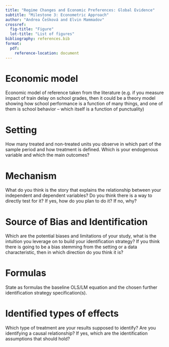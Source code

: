 ```yaml
---
title: "Regime Changes and Economic Preferences: Global Evidence"
subtitle: "Milestone 3: Econometric Approach"
author: "Andrea Češková and Elvin Mammadov"
crossref:
  fig-title: "Figure"
  lot-title: "List of figures"
bibliography: references.bib
format: 
  pdf:
    reference-location: document
---
```












# Economic model
Economic model of reference taken from the literature (e.g. if you measure impact of train delay on school grades, then it could be a theory model showing how school performance is a function of many things, and one of them is school behavior – which itself is a function of punctuality)


# Setting
How many treated and non-treated units you observe in which part of the sample period and how treatment is defined. Which is your endogenous variable and which the main outcomes?

# Mechanism
What do you think is the story that explains the relationship between your independent and dependent variables? Do you think there is a way to directly test for it? If yes, how do you plan to do it? If no, why?

# Source of Bias and Identification
Which are the potential biases and limitations of your study, what is the intuition you leverage on to build your identification strategy? If you think there is going to be a bias stemming from the setting or a data characteristic, then in which direction do you think it is?

# Formulas
State as formulas the baseline OLS/LM equation and the chosen further identification strategy specification(s).

# Identified types of effects
Which type of treatment are your results supposed to identify? Are you identifying a causal relationship? If yes, which are the identification assumptions that should hold?